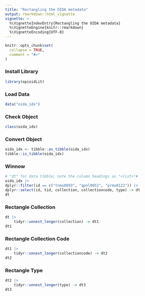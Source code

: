 ```yaml
---
title: "Rectangling the OIDA metadata"
output: rmarkdown::html_vignette
vignette: >
  %\VignetteIndexEntry{Rectangling the OIDA metadata}
  %\VignetteEngine{knitr::rmarkdown}
  %\VignetteEncoding{UTF-8}
---
```


```r
knitr::opts_chunk$set(
  collapse = TRUE,
  comment = "#>"
)
```

### Install Library

```r
library(opioidLit)
```


### Load Data

```r
data("oida_idx")
```

### Check Object

```r
class(oida_idx)
```

### Convert Object

```r
oida_idx <- tibble::as_tibble(oida_idx)
tibble::is_tibble(oida_idx)
```

### Winnow

```r
# "dt" for data tibble; note the column headings as "<list>"#
oida_idx |> 
dplyr::filter(id == c("tnmx0093", "qpnl0052", "prmx0122")) |> 
dplyr::select(id, tid, collection, collectioncode, type) -> dt
dt
```

### Rectangle Collection

```r
dt |> 
    tidyr::unnest_longer(collection) -> dt1
dt1
```

### Rectangle Collection Code

```r
dt1 |> 
    tidyr::unnest_longer(collectioncode) -> dt2
dt2
```


### Rectangle Type

```r
dt2 |> 
    tidyr::unnest_longer(type) -> dt3
dt3
```

